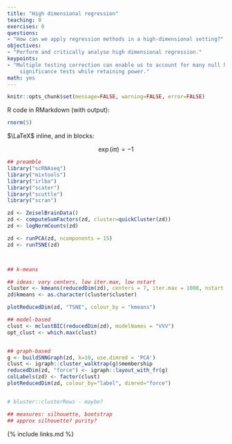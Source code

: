 ```yaml
---
title: "High dimensional regression"
teaching: 0
exercises: 0
questions:
- "How can we apply regression methods in a high-dimensional setting?"
objectives:
- "Perform and critically analyse high dimensional regression."
keypoints:
- "Multiple testing correction can enable us to account for many null hypothesis
    significance tests while retaining power."
math: yes
---
```



```r
knitr::opts_chunk$set(message=FALSE, warning=FALSE, error=FALSE)
```

R code in RMarkdown (with output):

```r
rnorm(5)
```

$\LaTeX$ inline, and in blocks:


$$
    \exp(i\pi) = -1
$$


```r
## preamble
library("scRNAseq")
library("mixtools")
library("irlba")
library("scater")
library("scuttle")
library("scran")

zd <- ZeiselBrainData()
zd <- computeSumFactors(zd, cluster=quickCluster(zd))
zd <- logNormCounts(zd)

zd <- runPCA(zd, ncomponents = 15)
zd <- runTSNE(zd)



## k-means

## ideas: vary centers, low iter.max, low nstart
cluster <- kmeans(reducedDim(zd), centers = 7, iter.max = 1000, nstart = 100)
zd$kmeans <- as.character(cluster$cluster)

plotReducedDim(zd, "TSNE", colour_by = "kmeans")

## model-based
clust <- mclustBIC(reducedDim(zd), modelNames = "VVV")
opt_clust <- which.max(clust)


## graph-based
g <- buildSNNGraph(zd, k=10, use.dimred = 'PCA')
clust <- igraph::cluster_walktrap(g)$membership
reducedDim(zd, "force") <- igraph::layout_with_fr(g)
colLabels(zd) <- factor(clust)
plotReducedDim(zd, colour_by="label", dimred="force")


# bluster::clusterRows - maybe?

## measures: silhouette, bootstrap
## approx silhouette? purity?
```


{% include links.md %}

